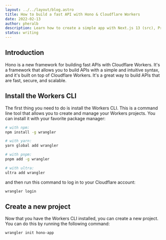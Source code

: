 ```yaml
---
layout: ../../layout/blog.astro
title: How to build a fast API with Hono & Cloudflare Workers
date: 2022-02-13
author: pheralb
description: Learn how to create a simple app with Next.js 13 (src), Prisma, Next-Auth.js, Tailwind CSS, tRPC and Planetscale.
status: writing
---
```


## Introduction

Hono is a new framework for building fast APIs with Cloudflare Workers. It's a framework that allows you to build APIs with a simple and intuitive syntax, and it's built on top of Cloudflare Workers. It's a great way to build APIs that are fast, secure, and scalable.

## Install the Workers CLI

The first thing you need to do is install the Workers CLI. This is a command line tool that allows you to create and manage your Workers projects. You can install it with your favorite package manager:

```bash {2,3,4}
# with npm:
npm install -g wrangler

# with yarn:
yarn global add wrangler

# with pnpm:
pnpm add -g wrangler

# with ultra:
ultra add wrangler
```

and then run this command to log in to your Cloudflare account:

```bash
wrangler login
```

## Create a new project

Now that you have the Workers CLI installed, you can create a new project. You can do this by running the following command:

```bash
wrangler init hono-app
```
